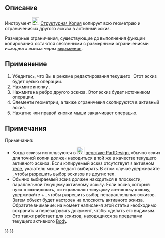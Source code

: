<languages/>

{{Docnav/ru
|[[Sketcher_Intersection/ru|Создать сечение внешней геометрии]]
|[[Sketcher_SelectOrigin/ru|Выбрать начало координат]]
|[[Sketcher_Workbench/ru|Скетчер]]
|IconL=Sketcher_Intersection.svg
|IconR=Sketcher_SelectOrigin.svg
|IconC=Workbench_Sketcher.svg
}}

{{GuiCommand/ru
|Name=Sketcher CarbonCopy
|Name/ru=Скетчер Структурная Копия
|MenuLocation=Эскиз → Инструменты для эскиза  → Структурная Копия
|Workbenches=[[Sketcher_Workbench/ru|Скетчер]]
|Shortcut={{KEY|G}} {{KEY|W}}
|Version=0.17
}}

<span id="Description"></span>
== Описание ==

Инструмент [[Image:Sketcher_CarbonCopy.svg|24px]] [[Sketcher_CarbonCopy/ru|Структурная Копия]] копирует всю геометрию и ограничения из другого эскиза в активный эскиз.

Размерные ограничения, существующие до выполнения функции копирования, остаются связанными с размерными ограничениями исходного эскиза через [[expressions/ru|выражения]].

<span id="Usage"></span>
== Применение ==

<div class="mw-translate-fuzzy">
# Убедитесь, что Вы в режиме редактирования текущего {{Button|[[File:Sketcher_NewSketch.svg|16px]] [[Sketcher_NewSketch/ru|Эскиза]]}}. Этот эскиз будет целью операции.
# Нажмите кнопку {{Button|[[File:Sketcher CarbonCopy.svg|16px]] [[Sketcher_CarbonCopy/ru|Структурная Копия]]}}.
# Нажмите на ребро другого эскиза. Этот эскиз будет источником операции.
# Элементы геометрии, а также ограничения cкопируются в активный эскиз.
# Нажатие {{KEY|ESC}} или правой кнопки мыши заканчивает операцию.
</div>

<span id="Notes"></span>
==Примечания==

<div class="mw-translate-fuzzy">
Примечания:
* Когда эскизы используются в [[File:Workbench_PartDesign.svg|24px]] [[PartDesign_Workbench/ru|верстаке PartDesign]], обычно эскиз для точной копии должен находиться в той же {{Button|[[File:PartDesign_Body.svg|16px]] [[PartDesign_Body/ru|теле PartDesign]]}} в качестве текущего активного эскиза. Если копируемый эскиз отсутствует в активном [[PartDesign_Body/ru|теле]], указатель мыши не даст выбирать. В этом случае удерживайте {{KEY|Ctrl}}, чтобы разрешить выбор эскизов из других тел.
* Обычно выбираемый эскиз должен находиться в плоскости, параллельной текущему активному эскизу. Если эскиз, который нужно скопировать, не параллелен текущему активному эскизу, удерживайте {{KEY|Ctrl}} + {{KEY|Alt}}, чтобы разрешить выбор непараллельных эскизов. Затем объект будет настроен на плоскость активного эскиза. Обратите внимание: на момент написания этой статьи необходимо сохранить и перезагрузить документ, чтобы сделать его видимым. Это также работает для эскизов, находящихся за пределами текущего активного [[PartDesign_Body/ru|Body]].
</div>


{{Docnav/ru
|[[Sketcher_Intersection/ru|Создать сечение внешней геометрии]]
|[[Sketcher_SelectOrigin/ru|Выбрать начало координат]]
|[[Sketcher_Workbench/ru|Скетчер]]
|IconL=Sketcher_Intersection.svg
|IconR=Sketcher_SelectOrigin.svg
|IconC=Workbench_Sketcher.svg
}}

{{Sketcher_Tools_navi{{#translation:}}}}
{{Userdocnavi{{#translation:}}}}